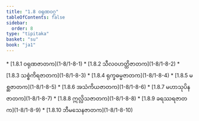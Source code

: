 ```yaml
---
title: "1.8 ဝရုဏဝဂ္ဂ"
tableOfContents: false
sidebar:
  order: 8
type: "tipitaka"
basket: "su"
book: "ja1"
---
```



<DynamicBreadcrumb />



<TableOfContents book="ja1" section="1.8">
* [1.8.1 ဝရုဏဇာတက](1-8/1-8-1)
* [1.8.2 သီလဝဟတ္ထိဇာတက](1-8/1-8-2)
* [1.8.3 သစ္စံကိရဇာတက](1-8/1-8-3)
* [1.8.4 ရုက္ခဓမ္မဇာတက](1-8/1-8-4)
* [1.8.5 မစ္ဆဇာတက](1-8/1-8-5)
* [1.8.6 အသံကိယဇာတက](1-8/1-8-6)
* [1.8.7 မဟာသုပိနဇာတက](1-8/1-8-7)
* [1.8.8 ဣလ္လိသဇာတက](1-8/1-8-8)
* [1.8.9 ခရဿရဇာတက](1-8/1-8-9)
* [1.8.10 ဘီမသေနဇာတက](1-8/1-8-10)
</TableOfContents>